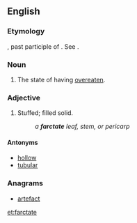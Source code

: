 ==English==

===Etymology===
{{etyl|la|en}} {{attention|la}} {{m|la|farctus}}, past participle of {{m|la|farcire}}. See {{m|en|farce}}.

===Noun===
{{en-noun|-}}

# {{label|en|rare|obsolete}} The state of having [[overeaten]].

===Adjective===
{{en-adj}}

# {{label|en|botany|obsolete}} Stuffed; filled solid.
#: ''a '''farctate''' leaf, stem, or pericarp''

====Antonyms====
* [[hollow]]
* [[tubular]]

===Anagrams===
* [[artefact#English|artefact]]

[[et:farctate]]